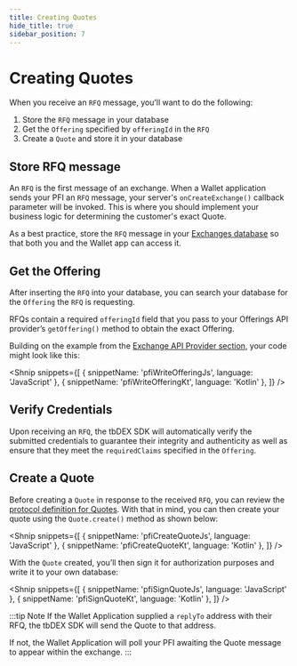 ```yaml
---
title: Creating Quotes
hide_title: true
sidebar_position: 7
---
```



<LanguageSwitcher languages="JavaScript, Kotlin" />

# Creating Quotes

When you receive an `RFQ` message, you’ll want to do the following:

1. Store the `RFQ` message in your database
2. Get the `Offering` specified by `offeringId` in the `RFQ`
3. Create a `Quote` and store it in your database

## Store RFQ message

An `RFQ` is the first message of an exchange.
When a Wallet application sends your PFI an `RFQ` message, your server's `onCreateExchange()` callback parameter will be invoked.
This is where you should implement your business logic for determining the customer's exact Quote.

As a best practice, store the `RFQ` message in your [Exchanges database](/tbdex/pfi/anatomy-of-a-pfi#main-server-entrypoint) so that both you and the Wallet app can access it.

## Get the Offering

After inserting the `RFQ` into your database, you can search your database for the `Offering` the `RFQ` is requesting.

RFQs contain a required `offeringId` field that you pass to your Offerings API provider’s `getOffering()` method to obtain the exact Offering.

Building on the example from the [Exchange API Provider section](/tbdex/pfi/anatomy-of-a-pfi#exchange-api-provider), your code might look like this:

<Shnip
  snippets={[
    { snippetName: 'pfiWriteOfferingJs', language: 'JavaScript' },
    { snippetName: 'pfiWriteOfferingKt', language: 'Kotlin' },
  ]}
/>

## Verify Credentials

Upon receiving an `RFQ`, the tbDEX SDK will automatically <Web5Url to="/verifiable-credentials/verify-vc#verify-verifiable-credentials">verify the submitted credentials</Web5Url> to guarantee their integrity and authenticity as well as ensure that they meet the `requiredClaims` specified in the `Offering`.

## Create a Quote

Before creating a `Quote` in response to the received `RFQ`, you can review the [protocol definition for Quotes](https://github.com/TBD54566975/tbdex/tree/main/specs/protocol#quote).
With that in mind, you can then create your quote using the `Quote.create()` method as shown below:

<Shnip
  snippets={[
    { snippetName: 'pfiCreateQuoteJs', language: 'JavaScript' },
    { snippetName: 'pfiCreateQuoteKt', language: 'Kotlin' },
  ]}
/>

With the `Quote` created, you’ll then sign it for authorization purposes and write it to your own database:

<Shnip
  snippets={[
    { snippetName: 'pfiSignQuoteJs', language: 'JavaScript' },
    { snippetName: 'pfiSignQuoteKt', language: 'Kotlin' },
  ]}
/>

:::tip Note
If the Wallet Application supplied a `replyTo` address with their RFQ, the tbDEX SDK will send the Quote to that address.

If not, the Wallet Application will poll your PFI awaiting the Quote message to appear within the exchange.
:::
